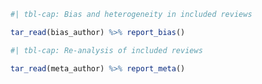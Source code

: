 ```r
#| tbl-cap: Bias and heterogeneity in included reviews

tar_read(bias_author) %>% report_bias()

```

```r
#| tbl-cap: Re-analysis of included reviews

tar_read(meta_author) %>% report_meta()

```

